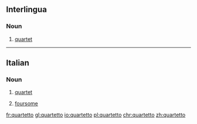 ==Interlingua==

===Noun===
{{ia-noun}}

# [[quartet]]

----

==Italian==

===Noun===
{{it-noun|m}}

# {{context|music|lang=it}} [[quartet]]
# [[foursome]]

[[fr:quartetto]]
[[gl:quartetto]]
[[io:quartetto]]
[[pl:quartetto]]
[[chr:quartetto]]
[[zh:quartetto]]